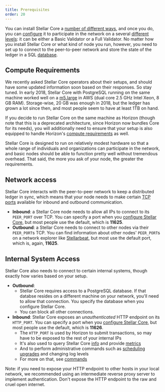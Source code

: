```yaml
---
title: Prerequisites
order: 20
---
```


You can install Stellar Core a [number of different ways](./installation.mdx), and once you do, you can [configure](./configuring.mdx) it to participate in the network on a several [different levels](./index.mdx#types-of-nodes): it can be either a Basic Validator or a Full Validator. No matter how you install Stellar Core or what kind of node you run, however, you need to set up to connect to the peer-to-peer network and store the state of the ledger in a SQL [database](configuring.mdx#database).

## Compute Requirements

We recently asked Stellar Core operators about their setups, and should have some updated information soon based on their responses. So stay tuned. In early 2018, Stellar Core with PostgreSQL running on the same machine worked well on a [m5.large](https://aws.amazon.com/ec2/instance-types/m5/) in AWS (dual core 2.5 GHz Intel Xeon, 8 GB RAM). Storage-wise, 20 GB was enough in 2018, but the ledger has grown a lot since then, and most people seem to have at least 1TB on hand.

If you decide to run Stellar Core on the same machine as Horizon (though note that this is a deprecated architecture, since Horizon now bundles Core for its needs), you will additionally need to ensure that your setup is also equipped to handle Horizon's [compute requirements](../run-api-server/prerequisites.mdx) as well.

Stellar Core is designed to run on relatively modest hardware so that a whole range of individuals and organizations can participate in the network, and basic nodes should be able to function pretty well without tremendous overhead. That said, the more you ask of your node, the greater the requirements.

## Network access

Stellar Core interacts with the peer-to-peer network to keep a distributed ledger in sync, which means that your node needs to make certain [TCP ports](https://en.wikipedia.org/wiki/Transmission_Control_Protocol#TCP_ports) available for inbound and outbound communication.

- **Inbound**: a Stellar Core node needs to allow all IPs to connect to its `PEER_PORT` over TCP. You can specify a port when you [configure Stellar Core](./configuring.mdx), but most people use the default, which is **11625**.
- **Outbound**: a Stellar Core needs to connect to other nodes via their `PEER_PORT`s TCP. You can find information about other nodes' `PEER_PORT`s on a network explorer like [Stellarbeat](https://stellarbeat.io/), but most use the default port, which is, again, **11625**.

## Internal System Access

Stellar Core also needs to connect to certain internal systems, though exactly how varies based on your setup.

- **Outbound**:
  - Stellar Core requires access to a PostgreSQL database. If that databse resides on a different machine on your network, you'll need to allow that connection. You specify the database when you configure Stellar Core.
  - You can block all other connections.
- **Inbound**: Stellar Core exposes an _unauthenticated_ HTTP endpoint on its `HTTP_PORT`. You can specify a port when you [configure Stellar Core](./configuring.mdx), but most people use the default, which is **11626**.
  - The `HTTP_PORT` is used by Horizon to submit transactions, so may have to be exposed to the rest of your internal IPs
  - It's also used to query Stellar Core [info](./commands.mdx) and provide [metrics](./monitoring.mdx)
  - And to perform administrative commands such as [scheduling upgrades](./network-upgrades.mdx) and changing log levels
  - For more on that, see [commands](./commands.mdx)

Note: if you need to expose your HTTP endpoint to other hosts in your local network, we recommended using an intermediate reverse proxy server to implement authentication. Don't expose the HTTP endpoint to the raw and cruel open internet.
